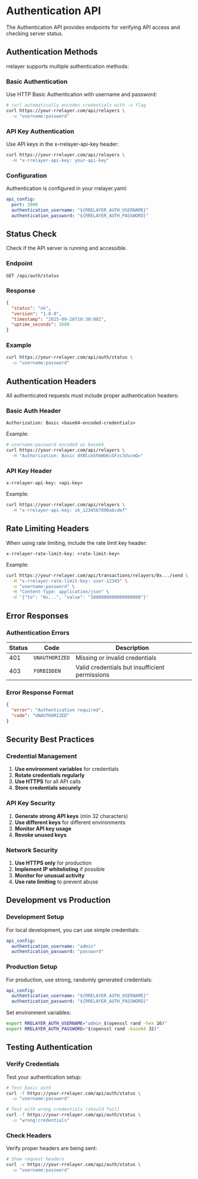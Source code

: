 # Authentication API

The Authentication API provides endpoints for verifying API access and checking server status.

## Authentication Methods

rrelayer supports multiple authentication methods:

### Basic Authentication

Use HTTP Basic Authentication with username and password:

```bash
# curl automatically encodes credentials with -u flag
curl https://your-rrelayer.com/api/relayers \
  -u "username:password"
```

### API Key Authentication

Use API keys in the x-rrelayer-api-key header:

```bash
curl https://your-rrelayer.com/api/relayers \
  -H "x-rrelayer-api-key: your-api-key"
```

### Configuration

Authentication is configured in your rrelayer.yaml:

```yaml
api_config:
  port: 3000
  authentication_username: "${RRELAYER_AUTH_USERNAME}"
  authentication_password: "${RRELAYER_AUTH_PASSWORD}"
```

## Status Check

Check if the API server is running and accessible.

### Endpoint
```
GET /api/auth/status
```

### Response

```json
{
  "status": "ok",
  "version": "1.0.0",
  "timestamp": "2025-09-26T10:30:00Z",
  "uptime_seconds": 3600
}
```

### Example

```bash
curl https://your-rrelayer.com/api/auth/status \
  -u "username:password"
```

## Authentication Headers

All authenticated requests must include proper authentication headers:

### Basic Auth Header

```
Authorization: Basic <base64-encoded-credentials>
```

Example:
```bash
# username:password encoded as base64
curl https://your-rrelayer.com/api/relayers \
  -H "Authorization: Basic dXNlcm5hbWU6cGFzc3dvcmQ="
```

### API Key Header

```
x-rrelayer-api-key: <api-key>
```

Example:
```bash
curl https://your-rrelayer.com/api/relayers \
  -H "x-rrelayer-api-key: sk_1234567890abcdef"
```

## Rate Limiting Headers

When using rate limiting, include the rate limit key header:

```
x-rrelayer-rate-limit-key: <rate-limit-key>
```

Example:
```bash
curl https://your-rrelayer.com/api/transactions/relayers/0x.../send \
  -H "x-rrelayer-rate-limit-key: user-12345" \
  -u "username:password" \
  -H "Content-Type: application/json" \
  -d '{"to": "0x...", "value": "1000000000000000000"}'
```

## Error Responses

### Authentication Errors

| Status | Code | Description |
|--------|------|-------------|
| 401 | `UNAUTHORIZED` | Missing or invalid credentials |
| 403 | `FORBIDDEN` | Valid credentials but insufficient permissions |

### Error Response Format

```json
{
  "error": "Authentication required",
  "code": "UNAUTHORIZED"
}
```

## Security Best Practices

### Credential Management

1. **Use environment variables** for credentials
2. **Rotate credentials regularly**
3. **Use HTTPS** for all API calls
4. **Store credentials securely**

### API Key Security

1. **Generate strong API keys** (min 32 characters)
2. **Use different keys** for different environments
3. **Monitor API key usage**
4. **Revoke unused keys**

### Network Security

1. **Use HTTPS only** for production
2. **Implement IP whitelisting** if possible
3. **Monitor for unusual activity**
4. **Use rate limiting** to prevent abuse

## Development vs Production

### Development Setup

For local development, you can use simple credentials:

```yaml
api_config:
  authentication_username: "admin"
  authentication_password: "password"
```

### Production Setup

For production, use strong, randomly generated credentials:

```yaml
api_config:
  authentication_username: "${RRELAYER_AUTH_USERNAME}"
  authentication_password: "${RRELAYER_AUTH_PASSWORD}"
```

Set environment variables:
```bash
export RRELAYER_AUTH_USERNAME="admin_$(openssl rand -hex 16)"
export RRELAYER_AUTH_PASSWORD="$(openssl rand -base64 32)"
```

## Testing Authentication

### Verify Credentials

Test your authentication setup:

```bash
# Test basic auth
curl -f https://your-rrelayer.com/api/auth/status \
  -u "username:password"

# Test with wrong credentials (should fail)
curl -f https://your-rrelayer.com/api/auth/status \
  -u "wrong:credentials"
```

### Check Headers

Verify proper headers are being sent:

```bash
# Show request headers
curl -v https://your-rrelayer.com/api/auth/status \
  -u "username:password"
```